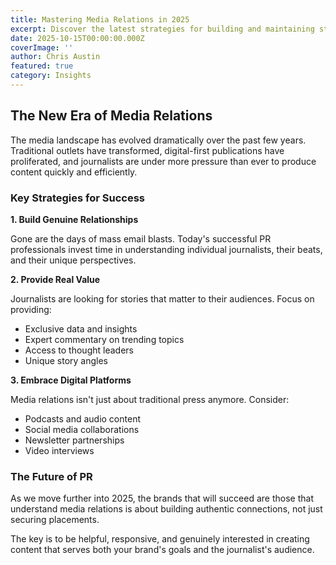 ```yaml
---
title: Mastering Media Relations in 2025
excerpt: Discover the latest strategies for building and maintaining strong relationships with journalists in today's evolving media landscape.
date: 2025-10-15T00:00:00.000Z
coverImage: ''
author: Chris Austin
featured: true
category: Insights
---
```


## The New Era of Media Relations

The media landscape has evolved dramatically over the past few years. Traditional outlets have transformed, digital-first publications have proliferated, and journalists are under more pressure than ever to produce content quickly and efficiently.

### Key Strategies for Success

**1. Build Genuine Relationships**

Gone are the days of mass email blasts. Today's successful PR professionals invest time in understanding individual journalists, their beats, and their unique perspectives.

**2. Provide Real Value**

Journalists are looking for stories that matter to their audiences. Focus on providing:
- Exclusive data and insights
- Expert commentary on trending topics
- Access to thought leaders
- Unique story angles

**3. Embrace Digital Platforms**

Media relations isn't just about traditional press anymore. Consider:
- Podcasts and audio content
- Social media collaborations
- Newsletter partnerships
- Video interviews

### The Future of PR

As we move further into 2025, the brands that will succeed are those that understand media relations is about building authentic connections, not just securing placements.

The key is to be helpful, responsive, and genuinely interested in creating content that serves both your brand's goals and the journalist's audience.
